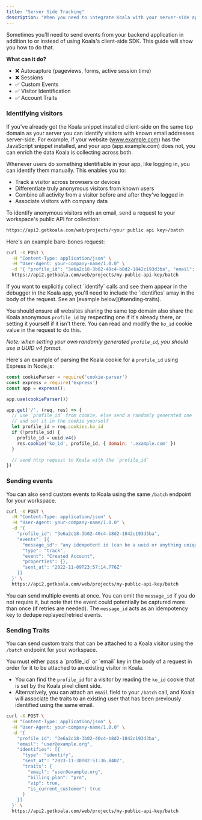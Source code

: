 ```yaml
---
title: "Server Side Tracking"
description: "When you need to integrate Koala with your server-side application."
---
```


Sometimes you'll need to send events from your backend application in addition to or instead of using Koala's client-side SDK. This guide will show you how to do that.

**What can it do?**
- ❌ Autocapture (pageviews, forms, active session time)
- ❌ Sessions
- ✅ Custom Events
- ✅ Visitor Identification
- ✅ Account Traits

### Identifying visitors

If you've already got the Koala snippet installed client-side on the same top domain as your server you can identify visitors with known email addresses server-side. For example, if your website (www.example.com) has the JavaScript snippet installed, and your app (app.example.com) does not, you can enrich the data Koala is collecting across both.

Whenever users do something identifiable in your app, like logging in, you can identify them manually. This enables you to:
- Track a visitor across browsers or devices
- Differentiate truly anonymous visitors from known users
- Combine all activity from a visitor before and after they've logged in
- Associate visitors with company data

To identify anonymous visitors with an email, send a request to your workspace's public API for collection:

```sh Tracking API Endpoint
https://api2.getkoala.com/web/projects/<your public api key>/batch
```

Here's an example bare-bones request:
```sh Example Request
curl -X POST \
  -H "Content-Type: application/json" \
  -H "User-Agent: your-company-name/1.0.0" \
  -d '{ "profile_id": "3e6a2c18-3b02-40c4-b8d2-1842c193d3ba", "email": "person@example.com" }' \
  https://api2.getkoala.com/web/projects/my-public-api-key/batch
```

<Note>
  If you want to explicitly collect `identify` calls and see them appear in the debugger in the Koala app, you'll need to include the `identifies` array in the body of the request. See an [example below](#sending-traits).
</Note>

You should ensure all websites sharing the same top domain also share the Koala anonymous `profile_id` by respecting one if it's already there, or setting it yourself if it isn't there. You can read and modify the `ko_id` cookie value in the request to do this.

*Note: when setting your own randomly generated `profile_id`, you should use a UUID v4 format.*

Here's an example of parsing the Koala cookie for a `profile_id` using Express in Node.js:


```js Node.js Express Example
const cookieParser = require('cookie-parser')
const express = require('express')
const app = express();

app.use(cookieParser())

app.get('/', (req, res) => {
  // use `profile_id` from cookie, else send a randomly generated one
  // and set it in the cookie yourself
  let profile_id = req.cookies.ko_id
  if (!profile_id) {
    profile_id = uuid.v4()
    res.cookie('ko_id', profile_id, { domain: '.example.com' })
  }

  // send http request to Koala with the `profile_id`
})
```

### Sending events

You can also send custom events to Koala using the same `/batch` endpoint for your workspace.

```sh Example Request
curl -X POST \
  -H "Content-Type: application/json" \
  -H "User-Agent: your-company-name/1.0.0" \
  -d '{
    "profile_id": "3e6a2c18-3b02-40c4-b8d2-1842c193d3ba",
    "events": [{
      "message_id": "any idempotent id (can be a uuid or anything unique)",
      "type": "track",
      "event": "Created Account",
      "properties": {},
      "sent_at": "2022-11-09T23:57:14.776Z"
    }]
  }' \
  https://api2.getkoala.com/web/projects/my-public-api-key/batch
```

You can send multiple events at once. You can omit the `message_id` if you do not require it, but note that the event could potentially be captured more than once (if retries are needed). The `message_id` acts as an idempotency key to dedupe replayed/retried events.

### Sending Traits

You can send custom traits that can be attached to a Koala visitor using the `/batch` endpoint for your workspace.

<Note>
You must either pass a `profile_id` or `email` key in the body of a request in order for it to be attached to an existing visitor in Koala.

- You can find the `profile_id` for a visitor by reading the `ko_id` cookie that is set by the Koala pixel client side.
- Alternatively, you can attach an `email` field to your `/batch` call, and Koala will associate the traits to an existing user that has been previously identified using the same email.
</Note>

```sh Example Request
curl -X POST \
  -H "Content-Type: application/json" \
  -H "User-Agent: your-company-name/1.0.0" \
  -d '{
    "profile_id": "3e6a2c18-3b02-40c4-b8d2-1842c193d3ba",
    "email": "user@example.org",
    "identifies": [{
      "type": "identify",
      "sent_at": "2023-11-30T02:51:36.840Z",
      "traits": {
        "email": "user@example.org",
        "billing_plan": "pro",
        "vip": true,
        "is_current_customer": true
      }
    }]
  }' \
  https://api2.getkoala.com/web/projects/my-public-api-key/batch
```
